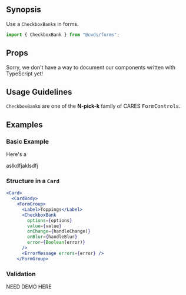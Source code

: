 
## Synopsis

Use a `CheckboxBank`s in forms.

<DemoCard>
  <BasicCheckboxBankExample
    options={[
      { value: "foo", label: "Foo" },
      { value: "bar", label: "Bar" },
      { value: "bazz", label: "Bazz" },
      { value: "quo", label: "Quo" },
      { value: "qux", label: "Qux" }
    ]}
    initialValues={["quo"]}
    label="Metasyntactic Variables"
    fieldName="metaVarNames"
    className="mb-0"
    noDebug
  />
</DemoCard>

```jsx
import { CheckboxBank } from "@cwds/forms";
```

## Props

<!-- <PropTable docgen={Docgen.Alert} /> -->

<Alert color="warning">
  Sorry, we don't have a way to document our components written with TypeScript
  yet!
</Alert>

## Usage Guidelines

`CheckboxBank`s are one of the **N-pick-k** family of CARES <tt>FormControl</tt>s.

## Examples

### Basic Example

Here's a

aslkdfjaklsdfj

<BasicCheckboxBankExample />

### Structure in a `Card`

```jsx
<Card>
  <CardBody>
    <FormGroup>
      <Label>Toppings</Label>
      <CheckboxBank
        options={options}
        value={value}
        onChange={handleChange)}
        onBlur={handleBlur}
        error={Boolean(error)}
      />
      <ErrorMessage errors={error} />
    </FormGroup>
```

### Validation

NEED DEMO HERE

<!--
### A Simple CheckboxBank

<SimpleCheckboxBankExample />
-->

<!--
### Another Example

<CheckboxBankExample />
-->

<!--
### Validation

<CheckboxBankValidationExample />
-->

<!--
<StaticExample />
-->
